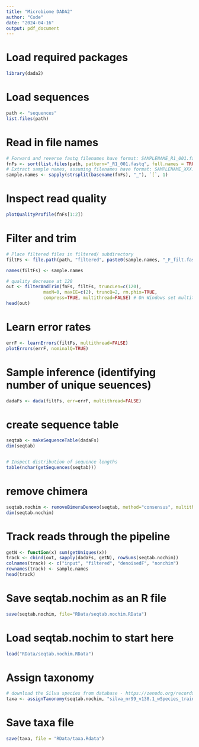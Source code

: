 ```yaml
---
title: "Microbiome DADA2"
author: "Code"
date: "2024-04-16"
output: pdf_document
---
```


# Load required packages
```r
library(dada2)
```
# Load sequences
```r
path <- "sequences"
list.files(path)
```

# Read in file names
```r
# Forward and reverse fastq filenames have format: SAMPLENAME_R1_001.fastq and SAMPLENAME_R2_001.fastq
fnFs <- sort(list.files(path, pattern="_R1_001.fastq", full.names = TRUE))
# Extract sample names, assuming filenames have format: SAMPLENAME_XXX.fastq
sample.names <- sapply(strsplit(basename(fnFs), "_"), `[`, 1)
```

# Inspect read quality
```r
plotQualityProfile(fnFs[1:2])
```



# Filter and trim
```r
# Place filtered files in filtered/ subdirectory
filtFs <- file.path(path, "filtered", paste0(sample.names, "_F_filt.fastq.gz"))

names(filtFs) <- sample.names

# quality decrease at 120
out <- filterAndTrim(fnFs, filtFs, truncLen=c(120),
              maxN=0, maxEE=c(2), truncQ=2, rm.phix=TRUE,
              compress=TRUE, multithread=FALSE) # On Windows set multithread=FALSE
head(out)
```
# Learn error rates
```r
errF <- learnErrors(filtFs, multithread=FALSE)
plotErrors(errF, nominalQ=TRUE)
```
# Sample inference (identifying number of unique seuences)
```r
dadaFs <- dada(filtFs, err=errF, multithread=FALSE)
```

# create sequence table
```r
seqtab <- makeSequenceTable(dadaFs)
dim(seqtab)


# Inspect distribution of sequence lengths
table(nchar(getSequences(seqtab)))
```

# remove chimera
```r
seqtab.nochim <- removeBimeraDenovo(seqtab, method="consensus", multithread=TRUE, verbose=TRUE)
dim(seqtab.nochim)
```
# Track reads through the pipeline
```r
getN <- function(x) sum(getUniques(x))
track <- cbind(out, sapply(dadaFs, getN), rowSums(seqtab.nochim))
colnames(track) <- c("input", "filtered", "denoisedF", "nonchim")
rownames(track) <- sample.names
head(track)
```

# Save seqtab.nochim as an R file
```r
save(seqtab.nochim, file="RData/seqtab.nochim.RData")
```

# Load seqtab.nochim to start here
```r
load("RData/seqtab.nochim.RData")
```
# Assign taxonomy
```r
# download the Silva species from database - https://zenodo.org/records/4587955
taxa <- assignTaxonomy(seqtab.nochim, "silva_nr99_v138.1_wSpecies_train_set.fa.gz")
```




# Save taxa file
```r
save(taxa, file = "RData/taxa.Rdata")
```
